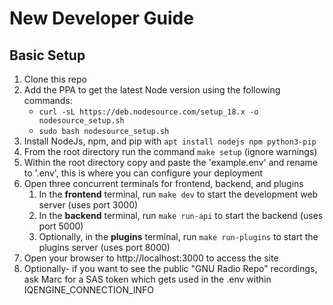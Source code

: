 # New Developer Guide

## Basic Setup

1. Clone this repo
1. Add the PPA to get the latest Node version using the following commands:
    - `curl -sL https://deb.nodesource.com/setup_18.x -o nodesource_setup.sh`
    - `sudo bash nodesource_setup.sh`
1. Install NodeJs, npm, and pip with `apt install nodejs npm python3-pip`
1. From the root directory run the command ```make setup``` (ignore warnings)
1. Within the root directory copy and paste the 'example.env' and rename to '.env', this is where you can configure your deployment
1. Open three concurrent terminals for frontend, backend, and plugins
    1. In the **frontend** terminal, run `make dev` to start the development web server (uses port 3000)
    1. In the **backend** terminal, run `make run-api` to start the backend (uses port 5000)
    1. Optionally, in the **plugins** terminal, run `make run-plugins` to start the plugins server (uses port 8000)
1. Open your browser to http://localhost:3000 to access the site
1. Optionally- if you want to see the public "GNU Radio Repo" recordings, ask Marc for a SAS token which gets used in the .env within IQENGINE_CONNECTION_INFO
